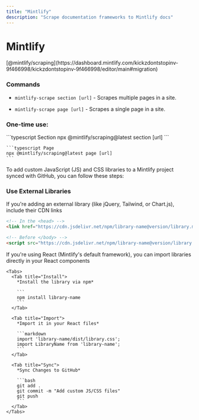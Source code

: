 ```yaml
---
title: "Mintlify"
description: "Scrape documentation frameworks to Mintlify docs"
---
```


<Icon icon="check" color="#FF5733" />

<Icon icon="docker" />

<i class="fa-brands fa-docker"></i>

# Mintlify

<Accordion title="Migration" defaultOpen={false}>
  <Note>
    [@mintlify/scraping](https://dashboard.mintlify.com/kickzdontstopinv-9f466998/kickzdontstopinv-9f466998/editor/main#migration)
  </Note>

  ### Commands

  * `mintlify-scrape section [url]` - Scrapes multiple pages in a site.

  * `mintlify-scrape page [url]` - Scrapes a single page in a site.

  ### One-time use:

  <CodeGroup>
    ```typescript Section
    npx @mintlify/scraping@latest section [url]
    ```

    ```typescript Page
    npx @mintlify/scraping@latest page [url]
    ```
  </CodeGroup>
</Accordion>

<Accordion title="JS & CSS Libraries" defaultOpen={false}>
  To add custom JavaScript (JS) and CSS libraries to a Mintlify project synced with GitHub, you can follow these steps:

  ### Use External Libraries

  <Tip>
    If you're adding an external library (like jQuery, Tailwind, or Chart.js), include their CDN links
  </Tip>

  ```markdown
  <!-- In the <head> -->
  <link href="https://cdn.jsdelivr.net/npm/library-name@version/library.min.css" rel="stylesheet">

  <!-- Before </body> -->
  <script src="https://cdn.jsdelivr.net/npm/library-name@version/library.min.js"></script>
  ```

  <Accordion title="Custom Components/Scripts" defaultOpen={false}>
    <Tip>
      If you're using React (Mintlify's default framework), you can import libraries directly in your React components
    </Tip>

    <Tabs>
      <Tab title="Install">
        *Install the library via npm*

        ```
        npm install library-name
        ```
      </Tab>

      <Tab title="Import">
        *Import it in your React files*

        ```markdown
        import 'library-name/dist/library.css';
        import LibraryName from 'library-name';
        ```
      </Tab>

      <Tab title="Sync">
        *Sync Changes to GitHub*

        ```bash
        git add .
        git commit -m "Add custom JS/CSS files"
        git push
        ```
      </Tab>
    </Tabs>
  </Accordion>
</Accordion>